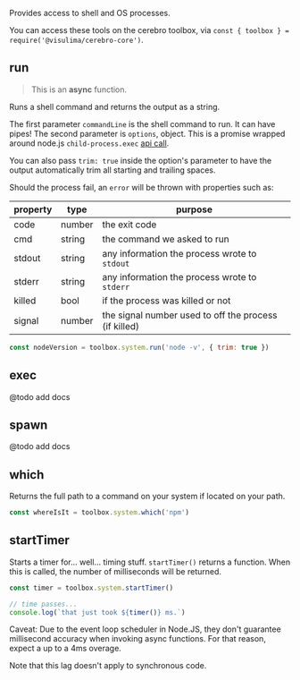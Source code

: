 Provides access to shell and OS processes.

You can access these tools on the cerebro toolbox, via `const { toolbox } = require('@visulima/cerebro-core')`.

## run

> This is an **async** function.

Runs a shell command and returns the output as a string.

The first parameter `commandLine` is the shell command to run. It can have pipes! The
second parameter is `options`, object. This is a promise wrapped around node.js `child-process.exec`
[api call](https://nodejs.org/api/child_process.html#child_process_child_process_exec_command_options_callback).

You can also pass `trim: true` inside the option's parameter to have the output automatically trim all
starting and trailing spaces.

Should the process fail, an `error` will be thrown with properties such as:

| property | type   | purpose                                               |
| -------- | ------ | ----------------------------------------------------- |
| code     | number | the exit code                                         |
| cmd      | string | the command we asked to run                           |
| stdout   | string | any information the process wrote to `stdout`         |
| stderr   | string | any information the process wrote to `stderr`         |
| killed   | bool   | if the process was killed or not                      |
| signal   | number | the signal number used to off the process (if killed) |

```js
const nodeVersion = toolbox.system.run('node -v', { trim: true })
```

## exec

@todo add docs

## spawn

@todo add docs

## which

Returns the full path to a command on your system if located on your path.

```js
const whereIsIt = toolbox.system.which('npm')
```

## startTimer

Starts a timer for... well... timing stuff. `startTimer()` returns a function. When this is called, the number of milliseconds will be returned.

```js
const timer = toolbox.system.startTimer()

// time passes...
console.log(`that just took ${timer()} ms.`)
```

Caveat: Due to the event loop scheduler in Node.JS, they don't guarantee millisecond accuracy when invoking async functions. For that reason, expect a up to a 4ms overage.

Note that this lag doesn't apply to synchronous code.
